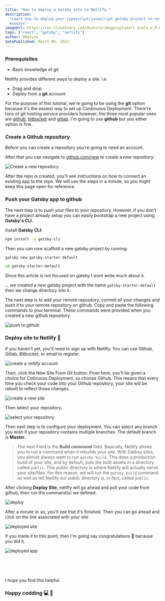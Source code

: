 ```yaml
---
title: "How to deploy a Gatsby site to Netlify."
description:
  "Learn how to deploy your typescript/javascript gatsby project to netlify in
  minutes"
imageUrl: https://res.cloudinary.com/dnature/image/upload/c_scale,w_0.8/v1614609953/blog/gatsby-netlify/thumbnail_je8rej.png
tags: ["react", "gatsby", "netlify"]
author: DNature
datePublished: March 06, 2021
---
```


### Prerequisites

- Basic knowledge of git

Netlify provides different ways to deploy a site. i.e

- Drag and drop
- Deploy from a **git** account.

For the purpose of this tutorial, we're going to be using the **git** option
because it's the easiest way to set up Continuous Deployment. There're tons of
git hosting service providers however, the three most popular ones are
[github](https://github.com), [bitbucket](https://bitbucket.com) and
[gitlab](https://gitlab.com). I'm going to use **github** but you either option
is fine.

### Create a Github repository.

Before you can create a repository you're going to need an account.

After that you can navigate to [github.com/new](https://github.com/new) to
create a new repository:

![Create a new repository](https://res.cloudinary.com/dnature/image/upload/c_scale,w_0.8/v1614609952/blog/gatsby-netlify/create-repo_sig9g8.png)

After the repo is created, you'll see instructions on how to connect an existing
app to the repo. We will use the steps in a minute, so you might keep this page
open for reference.

### Push your Gatsby app to github

The next step is to push your files to your repository. However, if you don't
have a project already setup you can easily bootstrap a new project using
**Gatsby's CLI.**

Install **Gatsby CLI:**

```bash
npm install -g gatsby-cli
```

Then you can now scaffold a new gatsby project by running:

```bash
gatsby new gatsby-starter-default

cd gatsby-starter-default
```

Since this article is not focused on gatsby I wont write much about it.

... we created a new gatsby project with the name `gatsby-starter-default` then
we change directory into it.

The next step is to add your remote repository, commit all your changes and push
it to your remote repository on github. Copy and paste the following commands to
your terminal. These commands were provided when you created a new github
repository.

![push to github](https://res.cloudinary.com/dnature/image/upload/c_scale,w_0.8/v1614609952/blog/gatsby-netlify/push-to-github_v5omxi.png)

### Deploy site to Netlify 🚀

If you haven't yet, you'll need to sign up with Netlify. You can use Github,
Gitlab, Bitbucket, or email to register.

![create a netlify account](https://res.cloudinary.com/dnature/image/upload/c_scale,w_0.8/v1614609951/blog/gatsby-netlify/netlify-account_q7w72k.png)

Then, click the New Site From Git button. From here, you'll be given a choice
for Cotinuous Deployment, so choose Github. This means that every time you check
your code into your Github repository, your site will be rebuilt to reflect
those changes.

![create a new site](https://res.cloudinary.com/dnature/image/upload/c_scale,w_0.8/v1614609951/blog/gatsby-netlify/new-site_vw6oe9.png)

Then select your repository.

![select your repository](https://res.cloudinary.com/dnature/image/upload/c_scale,w_0.8/v1614609952/blog/gatsby-netlify/select-repo_a60wf5.png)

Then next step is to configure your deployment. You can select any branch you
wish if your repository contains multiple branches. The default branch is
**Master.**

> The next Field is the **Build command** field. Basically, Netlify allows you
> to run a command when it rebuilds your site. With Gatbsy sites, you almost
> always want to run `gatsby build`. This does a production build of your site,
> and by default, puts the built assets in a directory called `public`. This
> public directory is where Netlify will actually serve your site/files. For
> this reason, we will run the `gatsby build` command as well as tell Netlify
> our public directory is, in fact, called `public`.

After clicking **Deploy Site**, netlify will go ahead and pull your code from
github, then run the command(s) we defined.

![deploy](https://res.cloudinary.com/dnature/image/upload/c_scale,w_0.8/v1614609952/blog/gatsby-netlify/deploy-site_unyyfx.png)

After a minute or so, you'll see that it's finished. Then you can go ahead and
click on the link associated with your site

![deployed site](https://res.cloudinary.com/dnature/image/upload/c_scale,w_0.8/v1614609952/blog/gatsby-netlify/deployed-app_r0vyi4.png)

If you made it to this point, then I'm going say congratulations 🍻 because you
did it.

![deployed app](https://res.cloudinary.com/dnature/image/upload/c_scale,w_0.8/v1614609953/blog/gatsby-netlify/successfull_na6euw.png)

<br />
<br />
<br />

I hope you find this helpful.

### Happy codding 💻 🙂
